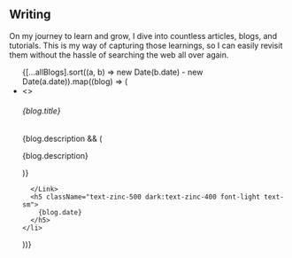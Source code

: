 

## Writing

<AnimatedName />

On my journey to learn and grow, 
I dive into countless articles, blogs, and tutorials. 
This is my way of capturing those learnings, 
so I can easily revisit them without the hassle of searching the web all over again.

<ul className="list-disc pl-5 space-y-1 marker:text-gray-700 dark:marker:dark:text-gray-300">
 {[...allBlogs].sort((a, b) => new Date(b.date) - new Date(a.date)).map((blog) => (
    <li key={blog.slug}>
      <Link
        href={`/blog/${blog.slug}`}
        className="no-underline"
      >
        <>
        <h6 className="pl-1 text-gray-700 dark:text-gray-300 font-medium">{blog.title}</h6>
        {blog.description && (
          <p className="text-gray-700 dark:text-gray-300 font-light m-0">{blog.description}</p>
        )}
        </>
        
      </Link>
      <h5 className="text-zinc-500 dark:text-zinc-400 font-light text-sm">
        {blog.date}
      </h5>
    </li>
  ))}
</ul>
